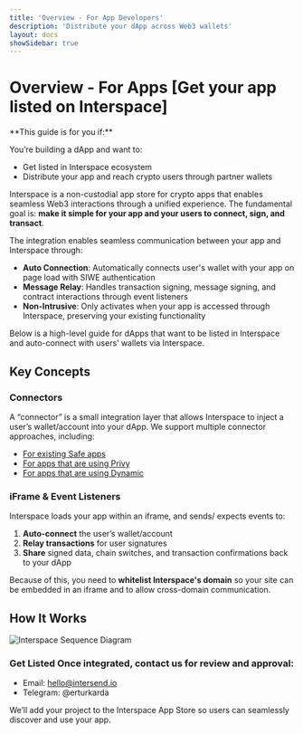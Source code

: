 ```yaml
---
title: 'Overview - For App Developers'
description: 'Distribute your dApp across Web3 wallets'
layout: docs
showSidebar: true
---
```



# Overview - For Apps [Get your app listed on Interspace]

<Callout type="info">
  **This guide is for you if:**

You’re building a dApp and want to:

- Get listed in Interspace ecosystem
- Distribute your app and reach crypto users through partner wallets
</Callout>

Interspace is a non-custodial app store for crypto apps that enables seamless Web3 interactions through a unified experience. The fundamental goal is: **make it simple for your app and your users to connect, sign, and transact**.

The integration enables seamless communication between your app and Interspace through:

- **Auto Connection**: Automatically connects user's wallet with your app on page load with SIWE authentication
- **Message Relay**: Handles transaction signing, message signing, and contract interactions through event listeners
- **Non-Intrusive**: Only activates when your app is accessed through Interspace, preserving your existing functionality

Below is a high-level guide for dApps that want to be listed in Interspace and auto-connect with users’ wallets via Interspace.

## Key Concepts

### Connectors

A “connector” is a small integration layer that allows Interspace to inject a user’s wallet/account into your dApp. We support multiple connector approaches, including:

- [For existing Safe apps](https://docs.interspace.io/apps/safe)
- [For apps that are using Privy](https://docs.interspace.io/apps/privy)
- [For apps that are using Dynamic](https://docs.interspace.io/apps/dynamic)

### iFrame & Event Listeners

Interspace loads your app within an iframe, and sends/ expects events to:

1. **Auto-connect** the user’s wallet/account
2. **Relay transactions** for user signatures
3. **Share** signed data, chain switches, and transaction confirmations back to your dApp

Because of this, you need to **whitelist Interspace's domain** so your site can be embedded in an iframe and to allow cross-domain communication.

## How It Works


![Interspace Sequence Diagram](https://www.mermaidchart.com/raw/3f350c1f-4465-4676-8fea-4088d143e879?theme=light&version=v0.1&format=svg)


### Get Listed Once integrated, contact us for review and approval:

- Email: hello@intersend.io
- Telegram: @erturkarda

We’ll add your project to the Interspace App Store so users can seamlessly discover and use your app.
